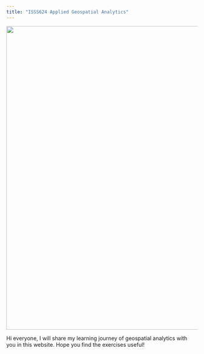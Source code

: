 ```yaml
---
title: "ISSS624 Applied Geospatial Analytics"
---
```


![](images/dcf8c080-81a8-11ea-9cdb-0ba836f18a58.jpg){fig-align="center" width="800"}

Hi everyone, I will share my learning journey of geospatial analytics with you in this website. Hope you find the exercises useful!
